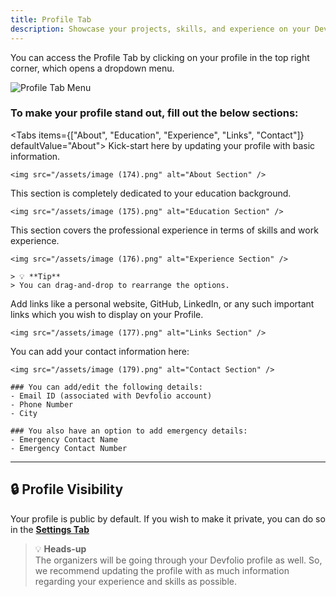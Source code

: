 ```yaml
---
title: Profile Tab
description: Showcase your projects, skills, and experience on your Devfolio Profile 💪🏻
---
```



You can access the Profile Tab by clicking on your profile in the top right corner, which opens a dropdown menu.

<img src="/assets/image (2) (1) (1) (1) (1).png" alt="Profile Tab Menu" />

### To make your profile stand out, fill out the below sections:

<Tabs items={["About", "Education", "Experience", "Links", "Contact"]} defaultValue="About">
  <Tab value="About">
    Kick-start here by updating your profile with basic information.

    <img src="/assets/image (174).png" alt="About Section" />
  </Tab>

  <Tab value="Education">
    This section is completely dedicated to your education background.

    <img src="/assets/image (175).png" alt="Education Section" />
  </Tab>

  <Tab value="Experience">
    This section covers the professional experience in terms of skills and work experience.

    <img src="/assets/image (176).png" alt="Experience Section" />

    > 💡 **Tip**  
    > You can drag-and-drop to rearrange the options.
  </Tab>

  <Tab value="Links">
    Add links like a personal website, GitHub, LinkedIn, or any such important links which you wish to display on your Profile.

    <img src="/assets/image (177).png" alt="Links Section" />
  </Tab>

  <Tab value="Contact">
    You can add your contact information here:

    <img src="/assets/image (179).png" alt="Contact Section" />

    ### You can add/edit the following details:
    - Email ID (associated with Devfolio account)
    - Phone Number
    - City

    ### You also have an option to add emergency details:
    - Emergency Contact Name
    - Emergency Contact Number
  </Tab>
</Tabs>

---

## 🔒 Profile Visibility

Your profile is public by default. If you wish to make it private, you can do so in the [**Settings Tab**](settings.md)

> 💡 **Heads-up**  
> The organizers will be going through your Devfolio profile as well. So, we recommend updating the profile with as much information regarding your experience and skills as possible.
